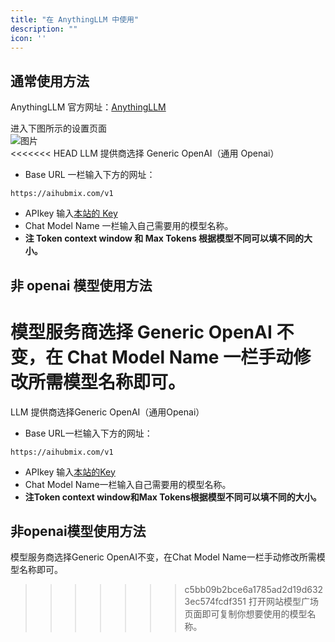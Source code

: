 ```yaml
---
title: "在 AnythingLLM 中使用"
description: ""
icon: ''
---
```


## 通常使用方法

AnythingLLM 官方网址：[AnythingLLM](https://anythingllm.com/)  

进入下图所示的设置页面  
![图片](../media/any1.png)  
<<<<<<< HEAD
LLM 提供商选择 Generic OpenAI（通用 Openai）  
- Base URL 一栏输入下方的网址：
``` 
https://aihubmix.com/v1
```
- APIkey 输入[本站的 Key](https://aihubmix.com/token)  
- Chat Model Name 一栏输入自己需要用的模型名称。  
- **注 Token context window 和 Max Tokens 根据模型不同可以填不同的大小。**  

## 非 openai 模型使用方法

模型服务商选择 Generic OpenAI 不变，在 Chat Model Name 一栏手动修改所需模型名称即可。  
=======
LLM 提供商选择Generic OpenAI（通用Openai）  
- Base URL一栏输入下方的网址：
``` 
https://aihubmix.com/v1
```
- APIkey 输入[本站的Key](https://aihubmix.com/token)  
- Chat Model Name一栏输入自己需要用的模型名称。  
- **注Token context window和Max Tokens根据模型不同可以填不同的大小。**  

## 非openai模型使用方法

模型服务商选择Generic OpenAI不变，在Chat Model Name一栏手动修改所需模型名称即可。  
>>>>>>> c5bb09b2bce6a1785ad2d19d6323ec574fcdf351
打开网站模型广场页面即可复制你想要使用的模型名称。  